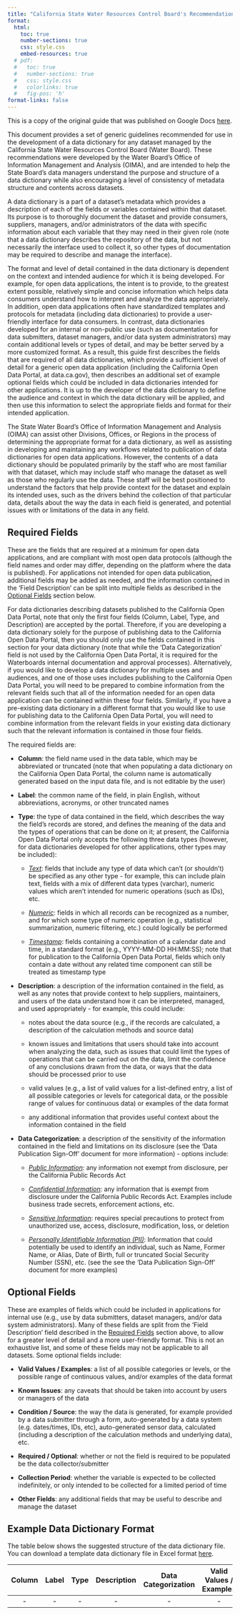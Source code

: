 ```yaml
---
title: "California State Water Resources Control Board's Recommendations and Guidelines for Data Dictionary Development"
format:
  html:
    toc: true
    number-sections: true
    css: style.css
    embed-resources: true
  # pdf:
  #   toc: true
  #   number-sections: true
  #   css: style.css
  #   colorlinks: true
  #   fig-pos: 'h'
format-links: false
---
```


::: callout-note
This is a copy of the original guide that was published on Google Docs [here](https://docs.google.com/document/d/1GMD9CplnCgX723ot3yOLkXVnuexZdO2X00VLInidiws/edit?tab=t.0#heading=h.lcji112b1gb9).
:::

This document provides a set of generic guidelines recommended for use in the development of a data dictionary for any dataset managed by the California State Water Resources Control Board (Water Board). These recommendations were developed by the Water Board’s Office of Information Management and Analysis (OIMA), and are intended to help the State Board’s data managers understand the purpose and structure of a data dictionary while also encouraging a level of consistency of metadata structure and contents across datasets.

A data dictionary is a part of a dataset’s metadata which provides a description of each of the fields or variables contained within that dataset. Its purpose is to thoroughly document the dataset and provide consumers, suppliers, managers, and/or administrators of the data with specific information about each variable that they may need in their given role (note that a data dictionary describes the repository of the data, but not necessarily the interface used to collect it, so other types of documentation may be required to describe and manage the interface).

The format and level of detail contained in the data dictionary is dependent on the context and intended audience for which it is being developed. For example, for open data applications, the intent is to provide, to the greatest extent possible, relatively simple and concise information which helps data consumers understand how to interpret and analyze the data appropriately. In addition, open data applications often have standardized templates and protocols for metadata (including data dictionaries) to provide a user-friendly interface for data consumers. In contrast, data dictionaries developed for an internal or non-public use (such as documentation for data submitters, dataset managers, and/or data system administrators) may contain additional levels or types of detail, and may be better served by a more customized format. As a result, this guide first describes the fields that are required of all data dictionaries, which provide a sufficient level of detail for a generic open data application (including the California Open Data Portal, at data.ca.gov), then describes an additional set of example optional fields which could be included in data dictionaries intended for other applications. It is up to the developer of the data dictionary to define the audience and context in which the data dictionary will be applied, and then use this information to select the appropriate fields and format for their intended application.

The State Water Board’s Office of Information Management and Analysis (OIMA) can assist other Divisions, Offices, or Regions in the process of determining the appropriate format for a data dictionary, as well as assisting in developing and maintaining any workflows related to publication of data dictionaries for open data applications. However, the contents of a data dictionary should be populated primarily by the staff who are most familiar with that dataset, which may include staff who manage the dataset as well as those who regularly use the data. These staff will be best positioned to understand the factors that help provide context for the dataset and explain its intended uses, such as the drivers behind the collection of that particular data, details about the way the data in each field is generated, and potential issues with or limitations of the data in any field.

## Required Fields

These are the fields that are required at a minimum for open data applications, and are compliant with most open data protocols (although the field names and order may differ, depending on the platform where the data is published). For applications not intended for open data publication, additional fields may be added as needed, and the information contained in the ‘Field Description’ can be split into multiple fields as described in the [Optional Fields] section below.

For data dictionaries describing datasets published to the California Open Data Portal, note that only the first four fields (Column, Label, Type, and Description) are accepted by the portal. Therefore, if you are developing a data dictionary solely for the purpose of publishing data to the California Open Data Portal, then you should only use the fields contained in this section for your data dictionary (note that while the ‘Data Categorization’ field is not used by the California Open Data Portal, it is required for the Waterboards internal documentation and approval processes). Alternatively, if you would like to develop a data dictionary for multiple uses and audiences, and one of those uses includes publishing to the California Open Data Portal, you will need to be prepared to combine information from the relevant fields such that all of the information needed for an open data application can be contained within these four fields. Similarly, if you have a pre-existing data dictionary in a different format that you would like to use for publishing data to the California Open Data Portal, you will need to combine information from the relevant fields in your existing data dictionary such that the relevant information is contained in those four fields.

The required fields are:

-   **Column**: the field name used in the data table, which may be abbreviated or truncated (note that when populating a data dictionary on the California Open Data Portal, the column name is automatically generated based on the input data file, and is not editable by the user)

-   **Label**: the common name of the field, in plain English, without abbreviations, acronyms, or other truncated names

-   **Type**: the type of data contained in the field, which describes the way the field’s records are stored, and defines the meaning of the data and the types of operations that can be done on it; at present, the California Open Data Portal only accepts the following three data types (however, for data dictionaries developed for other applications, other types may be included):

    -   [*Text*]{.underline}: fields that include any type of data which can’t (or shouldn’t) be specified as any other type - for example, this can include plain text, fields with a mix of different data types (varchar), numeric values which aren’t intended for numeric operations (such as IDs), etc.

    -   [*Numeric*]{.underline}: fields in which all records can be recognized as a number, and for which some type of numeric operation (e.g., statistical summarization, numeric filtering, etc.) could logically be performed

    -   [*Timestamp*]{.underline}: fields containing a combination of a calendar date and time, in a standard format (e.g., YYYY-MM-DD HH:MM:SS); note that for publication to the California Open Data Portal, fields which only contain a date without any related time component can still be treated as timestamp type

-   **Description**: a description of the information contained in the field, as well as any notes that provide context to help suppliers, maintainers, and users of the data understand how it can be interpreted, managed, and used appropriately - for example, this could include:

    -   notes about the data source (e.g., if the records are calculated, a description of the calculation methods and source data)

    -   known issues and limitations that users should take into account when analyzing the data, such as issues that could limit the types of operations that can be carried out on the data, limit the confidence of any conclusions drawn from the data, or ways that the data should be processed prior to use

    -   valid values (e.g., a list of valid values for a list-defined entry, a list of all possible categories or levels for categorical data, or the possible range of values for continuous data) or examples of the data format

    -   any additional information that provides useful context about the information contained in the field

-   **Data Categorization**: a description of the sensitivity of the information contained in the field and limitations on its disclosure (see the ‘Data Publication Sign-Off’ document for more information) - options include:

    -   [*Public Information*]{.underline}: any information not exempt from disclosure, per the California Public Records Act

    -   [*Confidential Information*]{.underline}: any information that is exempt from disclosure under the California Public Records Act. Examples include business trade secrets, enforcement actions, etc.

    -   [*Sensitive Information*]{.underline}: requires special precautions to protect from unauthorized use, access, disclosure, modification, loss, or deletion

    -   [*Personally Identifiable Information (PII)*]{.underline}: Information that could potentially be used to identify an individual, such as Name, Former Name, or Alias, Date of Birth, full or truncated Social Security Number (SSN), etc. (see the see the ‘Data Publication Sign-Off’ document for more examples)

## Optional Fields

These are examples of fields which could be included in applications for internal use (e.g., use by data submitters, dataset managers, and/or data system administrators). Many of these fields are split from the ‘Field Description’ field described in the [Required Fields] section above, to allow for a greater level of detail and a more user-friendly format. This is not an exhaustive list, and some of these fields may not be applicable to all datasets. Some optional fields include:

-   **Valid Values / Examples**: a list of all possible categories or levels, or the possible range of continuous values, and/or examples of the data format

-   **Known Issues**: any caveats that should be taken into account by users or managers of the data

-   **Condition / Source**: the way the data is generated, for example provided by a data submitter through a form, auto-generated by a data system (e.g. dates/times, IDs, etc), auto-generated sensor data, calculated (including a description of the calculation methods and underlying data), etc.

-   **Required / Optional**: whether or not the field is required to be populated be the data collector/submitter

-   **Collection Period**: whether the variable is expected to be collected indefinitely, or only intended to be collected for a limited period of time

-   **Other Fields**: any additional fields that may be useful to describe and manage the dataset

## Example Data Dictionary Format

The table below shows the suggested structure of the data dictionary file. You can download a template data dictionary file in Excel format [here](https://github.com/daltare/CA-Data-Portal-Uploads/raw/refs/heads/main/publishing-guide/CA_Water_Board_Data_Dictionary_Template.xlsx).

| Column | Label | Type | Description | Data Categorization | Valid Values / Examples | Known Issues | Condition / Source | Required / Optional | Collection Period | \<Other Fields\> |
|:-----:|:-----:|:-----:|:-----:|:-----:|:-----:|:-----:|:-----:|:-----:|:-----:|:-----:|
| \- | \- | \- | \- | \- | \- | \- | \- | \- | \- | \- |
